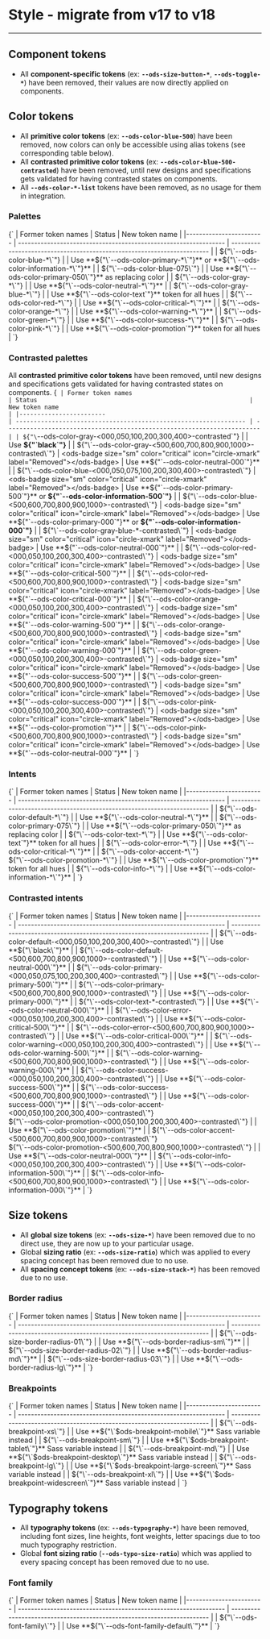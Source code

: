 
<Meta title="OVHcloud Design System/Design and Style/Migration From 17.x" />

# Style - migrate from v17 to v18
----

## Component tokens
* <ods-badge size="sm" color="critical" icon="circle-xmark" label="Removed"></ods-badge> All **component-specific tokens** (ex: **`--ods-size-button-*`**, **`--ods-toggle-*`**) have been removed, their values are now directly applied on components.

## Color tokens
* <ods-badge size="sm" color="critical" icon="circle-xmark" label="Removed"></ods-badge> All **primitive color tokens** (ex: **`--ods-color-blue-500`**) have been removed, now colors can only be accessible using alias tokens (see corresponding table below).
* <ods-badge size="sm" color="critical" icon="circle-xmark" label="Removed"></ods-badge> All **contrasted primitive color tokens** (ex: **`--ods-color-blue-500-contrasted`**) have been removed, until new designs and specifications gets validated for having contrasted states on components.
* <ods-badge size="sm" color="critical" icon="circle-xmark" label="Removed"></ods-badge> All **`--ods-color-*-list`** tokens have been removed, as no usage for them in integration.

### Palettes
<Markdown>
  {`
| Former token names               | Status                                                           | New token name                                                                   |
|------------------------          | ---------------------------------------------------------------- | -----------------------------------------------------------------------          |
| ${"\`--ods-color-blue-*\`"}      | <ods-badge size="sm" icon="circle-info" label="Updated"></ods-badge>        | Use **${"\`--ods-color-primary-*\`"}** or **${"\`--ods-color-information-*\`"}** |
| ${"\`--ods-color-blue-075\`"}    | <ods-badge size="sm" color="critical" icon="circle-xmark" label="Removed"></ods-badge>        | Use **${"\`--ods-color-primary-050\`"}** as replacing color                      |
| ${"\`--ods-color-gray-*\`"}      | <ods-badge size="sm" icon="circle-info" label="Updated"></ods-badge>        | Use **${"\`--ods-color-neutral-*\`"}**                                           |
| ${"\`--ods-color-gray-blue-*\`"} | <ods-badge size="sm" color="critical" icon="circle-xmark" label="Removed"></ods-badge>        | Use **${"\`--ods-color-text`"}** token for all hues                              |
| ${"\`--ods-color-red-*\`"}       | <ods-badge size="sm" icon="circle-info" label="Updated"></ods-badge>        | Use **${"\`--ods-color-critical-*\`"}**                                          |
| ${"\`--ods-color-orange-*\`"}    | <ods-badge size="sm" icon="circle-info" label="Updated"></ods-badge>        | Use **${"\`--ods-color-warning-*\`"}**                                           |
| ${"\`--ods-color-green-*\`"}     | <ods-badge size="sm" icon="circle-info" label="Updated"></ods-badge>        | Use **${"\`--ods-color-success-*\`"}**                                           |
| ${"\`--ods-color-pink-*\`"}      | <ods-badge size="sm" color="critical" icon="circle-xmark" label="Removed"></ods-badge>        | Use **${"\`--ods-color-promotion`"}** token for all hues                         |
`}
</Markdown>

### Contrasted palettes
All **contrasted primitive color tokens** have been removed, until new designs and specifications gets validated for having contrasted states on components.
<Markdown>
  {`
| Former token names                                                 | Status                                                           | New token name                                                                       |
|------------------------                                            | ---------------------------------------------------------------- | -----------------------------------------------------------------------              |
| ${"\`--ods-color-gray-<000,050,100,200,300,400>-contrasted\`"}     | <ods-badge size="sm" color="critical" icon="circle-xmark" label="Removed"></ods-badge>        | Use **${"\`black\`"}**                                                               |
| ${"\`--ods-color-gray-<500,600,700,800,900,1000>-contrasted\`"}    | <ods-badge size="sm" color="critical" icon="circle-xmark" label="Removed"></ods-badge>        | Use **${"\`--ods-color-neutral-000\`"}**                                             |
| ${"\`--ods-color-blue-<000,050,075,100,200,300,400>-contrasted\`"} | <ods-badge size="sm" color="critical" icon="circle-xmark" label="Removed"></ods-badge>        | Use **${"\`--ods-color-primary-500\`"}** or **${"\`--ods-color-information-500\`"}** |
| ${"\`--ods-color-blue-<500,600,700,800,900,1000>-contrasted\`"}    | <ods-badge size="sm" color="critical" icon="circle-xmark" label="Removed"></ods-badge>        | Use **${"\`--ods-color-primary-000\`"}** or **${"\`--ods-color-information-000\`"}** |
| ${"\`--ods-color-gray-blue-*-contrasted\`"}                        | <ods-badge size="sm" color="critical" icon="circle-xmark" label="Removed"></ods-badge>        | Use **${"\`--ods-color-neutral-000\`"}**                                             |
| ${"\`--ods-color-red-<000,050,100,200,300,400>-contrasted\`"}      | <ods-badge size="sm" color="critical" icon="circle-xmark" label="Removed"></ods-badge>        | Use **${"\`--ods-color-critical-500\`"}**                                            |
| ${"\`--ods-color-red-<500,600,700,800,900,1000>-contrasted\`"}     | <ods-badge size="sm" color="critical" icon="circle-xmark" label="Removed"></ods-badge>        | Use **${"\`--ods-color-critical-000\`"}**                                            |
| ${"\`--ods-color-orange-<000,050,100,200,300,400>-contrasted\`"}   | <ods-badge size="sm" color="critical" icon="circle-xmark" label="Removed"></ods-badge>        | Use **${"\`--ods-color-warning-500\`"}**                                             |
| ${"\`--ods-color-orange-<500,600,700,800,900,1000>-contrasted\`"}  | <ods-badge size="sm" color="critical" icon="circle-xmark" label="Removed"></ods-badge>        | Use **${"\`--ods-color-warning-000\`"}**                                             |
| ${"\`--ods-color-green-<000,050,100,200,300,400>-contrasted\`"}    | <ods-badge size="sm" color="critical" icon="circle-xmark" label="Removed"></ods-badge>        | Use **${"\`--ods-color-success-500\`"}**                                             |
| ${"\`--ods-color-green-<500,600,700,800,900,1000>-contrasted\`"}   | <ods-badge size="sm" color="critical" icon="circle-xmark" label="Removed"></ods-badge>        | Use **${"\`--ods-color-success-000\`"}**                                             |
| ${"\`--ods-color-pink-<000,050,100,200,300,400>-contrasted\`"}     | <ods-badge size="sm" color="critical" icon="circle-xmark" label="Removed"></ods-badge>        | Use **${"\`--ods-color-promotion\`"}**                                               |
| ${"\`--ods-color-pink-<500,600,700,800,900,1000>-contrasted\`"}    | <ods-badge size="sm" color="critical" icon="circle-xmark" label="Removed"></ods-badge>        | Use **${"\`--ods-color-neutral-000\`"}**                                             |
`}
</Markdown>

### Intents
<Markdown>
  {`
| Former token names                                                 | Status                                                           | New token name                                                          |
|------------------------                                            | ---------------------------------------------------------------- | ----------------------------------------------------------------------- |
| ${"\`--ods-color-default-*\`"}                                     | <ods-badge size="sm" icon="circle-info" label="Updated"></ods-badge>        | Use **${"\`--ods-color-neutral-*\`"}**                                  |
| ${"\`--ods-color-primary-075\`"}                                   | <ods-badge size="sm" color="critical" icon="circle-xmark" label="Removed"></ods-badge>        | Use **${"\`--ods-color-primary-050\`"}** as replacing color             |
| ${"\`--ods-color-text-*\`"}                                        | <ods-badge size="sm" color="critical" icon="circle-xmark" label="Removed"></ods-badge>        | Use **${"\`--ods-color-text`"}** token for all hues                     |
| ${"\`--ods-color-error-*\`"}                                       | <ods-badge size="sm" icon="circle-info" label="Updated"></ods-badge>        | Use **${"\`--ods-color-critical-*\`"}**                                 |
| ${"\`--ods-color-accent-*\`"}<br/>${"\`--ods-color-promotion-*\`"} | <ods-badge size="sm" color="critical" icon="circle-xmark" label="Removed"></ods-badge>        | Use **${"\`--ods-color-promotion`"}** token for all hues                |
| ${"\`--ods-color-info-*\`"}                                        | <ods-badge size="sm" icon="circle-info" label="Updated"></ods-badge>        | Use **${"\`--ods-color-information-*\`"}**                              |
`}
</Markdown>

### Contrasted intents
<Markdown>
  {`
| Former token names                                                                                                                         | Status                                                           | New token name                                                          |
|------------------------                                                                                                                    | ---------------------------------------------------------------- | ----------------------------------------------------------------------- |
| ${"\`--ods-color-default-<000,050,100,200,300,400>-contrasted\`"}                                                                          | <ods-badge size="sm" color="critical" icon="circle-xmark" label="Removed"></ods-badge>        | Use **${"\`black\`"}**                                                  |
| ${"\`--ods-color-default-<500,600,700,800,900,1000>-contrasted\`"}                                                                         | <ods-badge size="sm" color="critical" icon="circle-xmark" label="Removed"></ods-badge>        | Use **${"\`--ods-color-neutral-000\`"}**                                |
| ${"\`--ods-color-primary-<000,050,075,100,200,300,400>-contrasted\`"}                                                                      | <ods-badge size="sm" color="critical" icon="circle-xmark" label="Removed"></ods-badge>        | Use **${"\`--ods-color-primary-500\`"}**                                |
| ${"\`--ods-color-primary-<500,600,700,800,900,1000>-contrasted\`"}                                                                         | <ods-badge size="sm" color="critical" icon="circle-xmark" label="Removed"></ods-badge>        | Use **${"\`--ods-color-primary-000\`"}**                                |
| ${"\`--ods-color-text-*-contrasted\`"}                                                                                                     | <ods-badge size="sm" color="critical" icon="circle-xmark" label="Removed"></ods-badge>        | Use **${"\`--ods-color-neutral-000\`"}**                                |
| ${"\`--ods-color-error-<000,050,100,200,300,400>-contrasted\`"}                                                                            | <ods-badge size="sm" color="critical" icon="circle-xmark" label="Removed"></ods-badge>        | Use **${"\`--ods-color-critical-500\`"}**                               |
| ${"\`--ods-color-error-<500,600,700,800,900,1000>-contrasted\`"}                                                                           | <ods-badge size="sm" color="critical" icon="circle-xmark" label="Removed"></ods-badge>        | Use **${"\`--ods-color-critical-000\`"}**                               |
| ${"\`--ods-color-warning-<000,050,100,200,300,400>-contrasted\`"}                                                                          | <ods-badge size="sm" color="critical" icon="circle-xmark" label="Removed"></ods-badge>        | Use **${"\`--ods-color-warning-500\`"}**                                |
| ${"\`--ods-color-warning-<500,600,700,800,900,1000>-contrasted\`"}                                                                         | <ods-badge size="sm" color="critical" icon="circle-xmark" label="Removed"></ods-badge>        | Use **${"\`--ods-color-warning-000\`"}**                                |
| ${"\`--ods-color-success-<000,050,100,200,300,400>-contrasted\`"}                                                                          | <ods-badge size="sm" color="critical" icon="circle-xmark" label="Removed"></ods-badge>        | Use **${"\`--ods-color-success-500\`"}**                                |
| ${"\`--ods-color-success-<500,600,700,800,900,1000>-contrasted\`"}                                                                         | <ods-badge size="sm" color="critical" icon="circle-xmark" label="Removed"></ods-badge>        | Use **${"\`--ods-color-success-000\`"}**                                |
| ${"\`--ods-color-accent-<000,050,100,200,300,400>-contrasted\`"}<br/>${"\`--ods-color-promotion-<000,050,100,200,300,400>-contrasted\`"}   | <ods-badge size="sm" color="critical" icon="circle-xmark" label="Removed"></ods-badge>        | Use **${"\`--ods-color-promotion\`"}**                                  |
| ${"\`--ods-color-accent-<500,600,700,800,900,1000>-contrasted\`"}<br/>${"\`--ods-color-promotion-<500,600,700,800,900,1000>-contrasted\`"} | <ods-badge size="sm" color="critical" icon="circle-xmark" label="Removed"></ods-badge>        | Use **${"\`--ods-color-neutral-000\`"}**                                |
| ${"\`--ods-color-info-<000,050,100,200,300,400>-contrasted\`"}                                                                             | <ods-badge size="sm" color="critical" icon="circle-xmark" label="Removed"></ods-badge>        | Use **${"\`--ods-color-information-500\`"}**                            |
| ${"\`--ods-color-info-<500,600,700,800,900,1000>-contrasted\`"}                                                                            | <ods-badge size="sm" color="critical" icon="circle-xmark" label="Removed"></ods-badge>        | Use **${"\`--ods-color-information-000\`"}**                            |
`}
</Markdown>

## Size tokens
* <ods-badge size="sm" color="critical" icon="circle-xmark" label="Removed"></ods-badge> All **global size tokens** (ex: **`--ods-size-*`**) have been removed due to no direct use, they are now up to your particular usage.
* <ods-badge size="sm" color="critical" icon="circle-xmark" label="Removed"></ods-badge> Global **sizing ratio** (ex: **`--ods-size-ratio`**) which was applied to every spacing concept has been removed due to no use.
* <ods-badge size="sm" color="critical" icon="circle-xmark" label="Removed"></ods-badge> All **spacing concept tokens** (ex: **`--ods-size-stack-*`**) has been removed due to no use.

### Border radius

<Markdown>
  {`
| Former token names                   | Status                                                           | New token name                                                          |
|------------------------              | ---------------------------------------------------------------- | ----------------------------------------------------------------------- |
| ${"\`--ods-size-border-radius-01\`"} | <ods-badge size="sm" icon="circle-info" label="Updated"></ods-badge>        | Use **${"\`--ods-border-radius-sm\`"}**                                 |
| ${"\`--ods-size-border-radius-02\`"} | <ods-badge size="sm" icon="circle-info" label="Updated"></ods-badge>        | Use **${"\`--ods-border-radius-md\`"}**                                 |
| ${"\`--ods-size-border-radius-03\`"} | <ods-badge size="sm" icon="circle-info" label="Updated"></ods-badge>        | Use **${"\`--ods-border-radius-lg\`"}**                                 |
`}
</Markdown>

### Breakpoints

<Markdown>
  {`
| Former token names           | Status                                                           | New token name                                                          |
|------------------------      | ---------------------------------------------------------------- | ----------------------------------------------------------------------- |
| ${"\`--ods-breakpoint-xs\`"} | <ods-badge size="sm" color="critical" icon="circle-xmark" label="Removed"></ods-badge>        | Use **${"\`$ods-breakpoint-mobile\`"}** Sass variable instead           |
| ${"\`--ods-breakpoint-sm\`"} | <ods-badge size="sm" color="critical" icon="circle-xmark" label="Removed"></ods-badge>        | Use **${"\`$ods-breakpoint-tablet\`"}** Sass variable instead           |
| ${"\`--ods-breakpoint-md\`"} | <ods-badge size="sm" color="critical" icon="circle-xmark" label="Removed"></ods-badge>        | Use **${"\`$ods-breakpoint-desktop\`"}** Sass variable instead          |
| ${"\`--ods-breakpoint-lg\`"} | <ods-badge size="sm" color="critical" icon="circle-xmark" label="Removed"></ods-badge>        | Use **${"\`$ods-breakpoint-large-screen\`"}** Sass variable instead     |
| ${"\`--ods-breakpoint-xl\`"} | <ods-badge size="sm" color="critical" icon="circle-xmark" label="Removed"></ods-badge>        | Use **${"\`$ods-breakpoint-widescreen\`"}** Sass variable instead       |
`}
</Markdown>

## Typography tokens
* <ods-badge size="sm" color="critical" icon="circle-xmark" label="Removed"></ods-badge> All **typography tokens** (ex: **`--ods-typography-*`**) have been removed, including font sizes, line heights, font weights, letter spacings due to too much typography restriction.
* <ods-badge size="sm" color="critical" icon="circle-xmark" label="Removed"></ods-badge> Global **font sizing ratio** (**`--ods-typo-size-ratio`**) which was applied to every spacing concept has been removed due to no use.

### Font family
<Markdown>
  {`
| Former token names         | Status                                                           | New token name                                                          |
|------------------------    | ---------------------------------------------------------------- | ----------------------------------------------------------------------- |
| ${"\`--ods-font-family\`"} | <ods-badge size="sm" icon="circle-info" label="Updated"></ods-badge>        | Use **${"\`--ods-font-family-default\`"}**                              |
`}
</Markdown>

